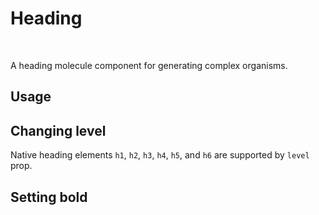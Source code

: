 

<Meta of={Stories} />

# Heading

<br />

A heading molecule component for generating complex organisms.

## Usage

<Canvas of={Stories.Base} />

## Changing level

Native heading elements `h1`, `h2`, `h3`, `h4`, `h5`, and `h6` are supported by `level` prop.

<Canvas of={Stories.Small} />

## Setting bold

<Canvas of={Stories.Bold} />
